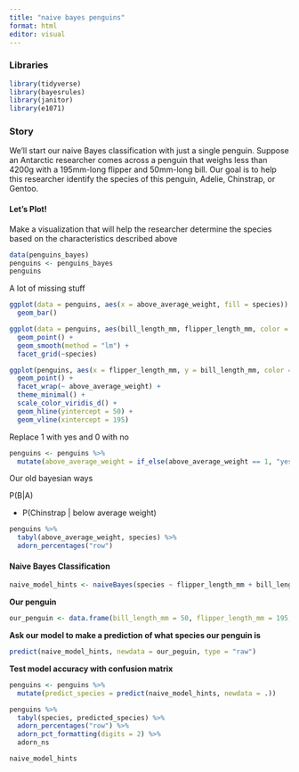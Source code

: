 ```yaml
---
title: "naive bayes penguins"
format: html
editor: visual
---
```


### Libraries

```r
library(tidyverse)
library(bayesrules)
library(janitor)
library(e1071)
```

### Story

We'll start our naive Bayes classification with just a single penguin. Suppose an Antarctic researcher comes across a penguin that weighs less than 4200g with a 195mm-long flipper and 50mm-long bill. Our goal is to help this researcher identify the species of this penguin, Adelie, Chinstrap, or Gentoo.

#### Let's Plot!

Make a visualization that will help the researcher determine the species based on the characteristics described above

```r
data(penguins_bayes)
penguins <- penguins_bayes
penguins
```

A lot of missing stuff

```r
ggplot(data = penguins, aes(x = above_average_weight, fill = species)) +
  geom_bar()
```

```r
ggplot(data = penguins, aes(bill_length_mm, flipper_length_mm, color = body_mass_g)) +
  geom_point() +
  geom_smooth(method = "lm") +
  facet_grid(~species)
```

```r
ggplot(penguins, aes(x = flipper_length_mm, y = bill_length_mm, color = species)) +
  geom_point() +
  facet_wrap(~ above_average_weight) +
  theme_minimal() +
  scale_color_viridis_d() +
  geom_hline(yintercept = 50) +
  geom_vline(xintercept = 195)
```

Replace 1 with yes and 0 with no

```r
penguins <- penguins %>%
  mutate(above_average_weight = if_else(above_average_weight == 1, "yes", "no"))
```

Our old bayesian ways

P(B\|A)

-   P(Chinstrap \| below average weight)

```r
penguins %>% 
  tabyl(above_average_weight, species) %>% 
  adorn_percentages("row")
```

#### Naive Bayes Classification

```r
naive_model_hints <- naiveBayes(species ~ flipper_length_mm + bill_length_mm + above_average_weight, data = penguins)
```

**Our penguin**

```r
our_penguin <- data.frame(bill_length_mm = 50, flipper_length_mm = 195, above_average_weight = "no")
```

**Ask our model to make a prediction of what species our penguin is**

```r
predict(naive_model_hints, newdata = our_peguin, type = "raw")
```

**Test model accuracy with confusion matrix**

```r
penguins <- penguins %>%
  mutate(predict_species = predict(naive_model_hints, newdata = .))
```

```r
penguins %>%
  tabyl(species, predicted_species) %>%
  adorn_percentages("row") %>%
  adorn_pct_formatting(digits = 2) %>%
  adorn_ns
```

```r
naive_model_hints
```

